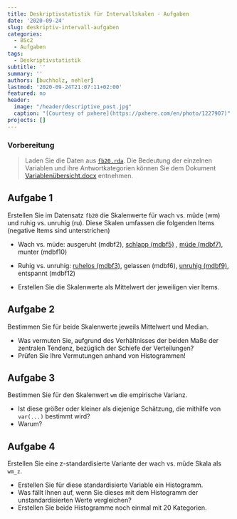 ```yaml
---
title: Deskriptivstatistik für Intervallskalen - Aufgaben
date: '2020-09-24'
slug: deskriptiv-intervall-aufgaben
categories:
  - BSc2
  - Aufgaben
tags:
  - Deskriptivstatistik
subtitle: ''
summary: ''
authors: [buchholz, nehler]
lastmod: '2020-09-24T21:07:11+02:00'
featured: no
header:
  image: "/header/descriptive_post.jpg"
  caption: "[Courtesy of pxhere](https://pxhere.com/en/photo/1227907)"
projects: []
---
```



### Vorbereitung

> Laden Sie die Daten aus [<i class="fas fa-download"></i> `fb20.rda`](/post/fb20.rda). Die Bedeutung der einzelnen Variablen und ihre Antwortkategorien können Sie dem Dokument [Variablenübersicht.docx](/post/variablen.pdf) entnehmen.


## Aufgabe 1

Erstellen Sie im Datensatz `fb20` die Skalenwerte für wach vs. müde (wm) und ruhig vs. unruhig (ru). Diese Skalen umfassen die folgenden Items (negative
Items sind unterstrichen)

* Wach vs. müde: ausgeruht (mdbf2), <span style="text-decoration: underline">schlapp (mdbf5)</span> , <span style="text-decoration: underline">müde (mdbf7)</span>, munter (mdbf10)
* Ruhig vs. unruhig: <span style="text-decoration: underline">ruhelos (mdbf3)</span>, gelassen (mdbf6), <span style="text-decoration: underline">unruhig (mdbf9)</span>, entspannt (mdbf12)

* Erstellen Sie die Skalenwerte als Mittelwert der jeweiligen vier Items.

## Aufgabe 2

Bestimmen Sie für beide Skalenwerte jeweils Mittelwert und Median.

* Was vermuten Sie, aufgrund des Verhältnisses der beiden Maße der zentralen
Tendenz, bezüglich der Schiefe der Verteilungen?
* Prüfen Sie Ihre Vermutungen anhand von Histogrammen!

## Aufgabe 3

Bestimmen Sie für den Skalenwert `wm` die empirische Varianz.

* Ist diese größer oder kleiner als diejenige Schätzung, die mithilfe von `var(...)` bestimmt wird?  
* Warum?  


## Aufgabe 4

Erstellen Sie eine z-standardisierte Variante der wach vs. müde Skala als `wm_z`.

* Erstellen Sie für diese standardisierte Variable ein Histogramm.
* Was fällt Ihnen auf, wenn Sie dieses mit dem Histogramm der unstandardisierten Werte vergleichen?
* Erstellen Sie beide Histogramme noch einmal mit 20 Kategorien.
